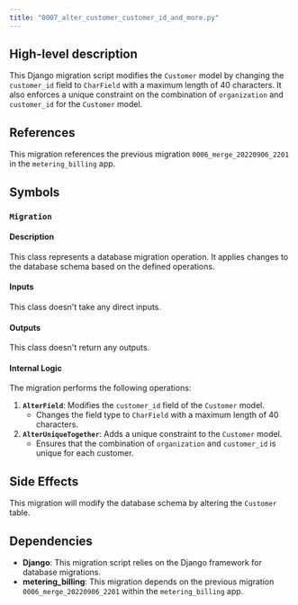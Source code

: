 ```yaml
---
title: "0007_alter_customer_customer_id_and_more.py"
---
```


## High-level description
This Django migration script modifies the `Customer` model by changing the `customer_id` field to `CharField` with a maximum length of 40 characters. It also enforces a unique constraint on the combination of `organization` and `customer_id` for the `Customer` model.

## References
This migration references the previous migration `0006_merge_20220906_2201` in the `metering_billing` app.

## Symbols

### `Migration`
#### Description
This class represents a database migration operation. It applies changes to the database schema based on the defined operations.

#### Inputs
This class doesn't take any direct inputs.

#### Outputs
This class doesn't return any outputs.

#### Internal Logic
The migration performs the following operations:

1. **`AlterField`**: Modifies the `customer_id` field of the `Customer` model.
    - Changes the field type to `CharField` with a maximum length of 40 characters.
2. **`AlterUniqueTogether`**: Adds a unique constraint to the `Customer` model.
    - Ensures that the combination of `organization` and `customer_id` is unique for each customer.

## Side Effects
This migration will modify the database schema by altering the `Customer` table. 

## Dependencies
- **Django**: This migration script relies on the Django framework for database migrations.
- **metering_billing**: This migration depends on the previous migration `0006_merge_20220906_2201` within the `metering_billing` app.
